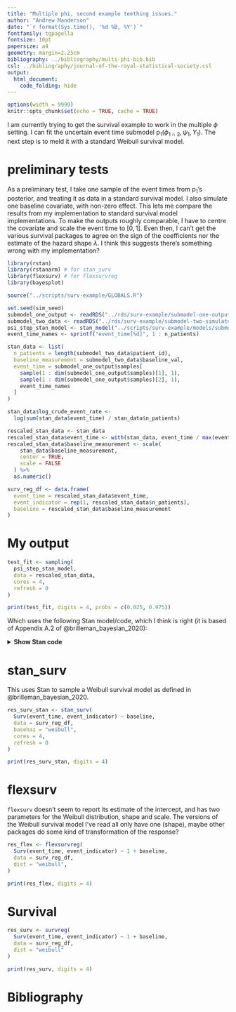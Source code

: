 ```yaml
---
title: "Multiple phi, second example teething issues."
author: "Andrew Manderson"
date: "`r format(Sys.time(), '%d %B, %Y')`"
fontfamily: tgpagella
fontsize: 10pt
papersize: a4
geometry: margin=2.25cm
bibliography: ../bibliography/multi-phi-bib.bib
csl: ../bibliography/journal-of-the-royal-statistical-society.csl
output:
  html_document:
    code_folding: hide
---
```


```r
options(width = 9999)
knitr::opts_chunk$set(echo = TRUE, cache = TRUE)
```

I am currently trying to get the survival example to work in the multiple $\phi$ setting.
I can fit the uncertain event time submodel $\text{p}_{1}(\phi_{1 \cap 2}, \psi_{1}, Y_{1})$.
The next step is to meld it with a standard Weibull survival model.

# preliminary tests

As a preliminary test, I take one sample of the event times from $\text{p}_{1}$'s posterior, and treating it as data in a standard survival model.
I also simulate one baseline covariate, with non-zero effect.
This lets me compare the results from my implementation to standard survival model implementations.
To make the outputs roughly comparable, I have to centre the covariate and scale the event time to $[0, 1]$.
Even then, I can't get the various survival packages to agree on the sign
of the coefficients nor the estimate of the hazard shape $\lambda$.
I think this suggests there's something wrong with my implementation?

```r
library(rstan)
library(rstanarm) # for stan_surv
library(flexsurv) # for flexsurvreg
library(bayesplot)

source("../scripts/surv-example/GLOBALS.R")

set.seed(sim_seed)
submodel_one_output <- readRDS("../rds/surv-example/submodel-one-output.rds")
submodel_two_data <- readRDS("../rds/surv-example/submodel-two-simulated-data.rds")
psi_step_stan_model <- stan_model("../scripts/surv-example/models/submodel-two-psi-step.stan")
event_time_names <- sprintf("event_time[%d]", 1 : n_patients)

stan_data <- list(
  n_patients = length(submodel_two_data$patient_id),
  baseline_measurement = submodel_two_data$baseline_val,
  event_time = submodel_one_output$samples[
    sample(1 : dim(submodel_one_output$samples)[1], 1),
    sample(1 : dim(submodel_one_output$samples)[2], 1),
    event_time_names
  ]
)

stan_data$log_crude_event_rate <-
  log(sum(stan_data$event_time) / stan_data$n_patients)

rescaled_stan_data <- stan_data
rescaled_stan_data$event_time <- with(stan_data, event_time / max(event_time))
rescaled_stan_data$baseline_measurement <- scale(
    stan_data$baseline_measurement,
    center = TRUE,
    scale = FALSE
  ) %>%
  as.numeric()

surv_reg_df <- data.frame(
  event_time = rescaled_stan_data$event_time,
  event_indicator = rep(1, rescaled_stan_data$n_patients),
  baseline = rescaled_stan_data$baseline_measurement
)
```

# My output

```r
test_fit <- sampling(
  psi_step_stan_model,
  data = rescaled_stan_data,
  cores = 4,
  refresh = 0
)

print(test_fit, digits = 4, probs = c(0.025, 0.975))
```
Which uses the following Stan model/code, which I think is right (it is based of Appendix A.2 of @brilleman_bayesian_2020):

<details><summary><b>Show Stan code</b></summary>
```r
cat(readLines("../scripts/surv-example/models/submodel-two-psi-step.stan"), sep = "\n")
```
</details>

# stan_surv

This uses Stan to sample a Weibull survival model as defined in @brilleman_bayesian_2020.

```r
res_surv_stan <- stan_surv(
  Surv(event_time, event_indicator) ~ baseline,
  data = surv_reg_df,
  basehaz = "weibull",
  cores = 4,
  refresh = 0
)

print(res_surv_stan, digits = 4)
```


# flexsurv

`flexsurv` doesn't seem to report its estimate of the intercept, and has two parameters for the Weibull distribution, shape and scale.
The versions of the Weibull survival model I've read all only have one (shape), maybe other packages do some kind of transformation of the response?

```r
res_flex <- flexsurvreg(
  Surv(event_time, event_indicator) ~ 1 + baseline,
  data = surv_reg_df,
  dist = "weibull",
)

print(res_flex, digits = 4)
```

# Survival

```r
res_surv <- survreg(
  Surv(event_time, event_indicator) ~ 1 + baseline,
  data = surv_reg_df,
  dist = "weibull"
)

print(res_surv, digits = 4)
```


# Bibliography
